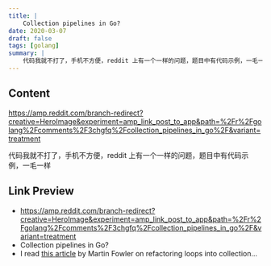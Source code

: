 ```yaml
---
title: |
    Collection pipelines in Go?
date: 2020-03-07
draft: false
tags: [golang]
summary: |
    代码我就不打了，手机不方便，reddit 上有一个一样的问题，题目中有代码示例，一毛一样
---
```


## Content

https://amp.reddit.com/branch-redirect?creative=HeroImage&experiment=amp_link_post_to_app&path=%2Fr%2Fgolang%2Fcomments%2F3chgfq%2Fcollection_pipelines_in_go%2F&variant=treatment

代码我就不打了，手机不方便，reddit 上有一个一样的问题，题目中有代码示例，一毛一样

## Link Preview

- https://amp.reddit.com/branch-redirect?creative=HeroImage&experiment=amp_link_post_to_app&path=%2Fr%2Fgolang%2Fcomments%2F3chgfq%2Fcollection_pipelines_in_go%2F&variant=treatment
- Collection pipelines in Go?
- I read [this article](http://martinfowler.com/articles/refactoring-pipelines.html) by Martin Fowler on refactoring loops into collection...
